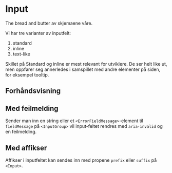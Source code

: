 
<Meta of={InputStories} />

# Input

The bread and butter av skjemaene våre.

Vi har tre varianter av inputfelt:

1. standard
2. inline
3. text-like

Skillet på Standard og inline er mest relevant for utviklere. De ser helt like ut, men oppfører seg annerledes i samspillet med andre elementer på siden, for eksempel tooltip.

## Forhåndsvisning

<Canvas of={InputStories.Standard} />
<Controls of={InputStories.Standard} />

## Med feilmelding

Sender man inn en string eller et `<ErrorFieldMessage>`-element til `fieldMessage` på `<InputGroup>` vil input-feltet rendres med `aria-invalid` og en feilmelding.

<Canvas of={InputStories.FieldMessage} />
<Controls of={InputStories.FieldMessage} />

## Med affikser

Affikser i inputfeltet kan sendes inn med propene `prefix` eller `suffix` på `<Input>`.

<Canvas of={InputStories.WithAffixes} />
<Controls of={InputStories.WithAffixes} />
